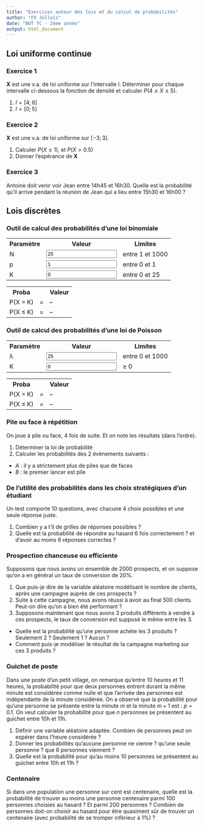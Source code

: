 ```yaml
---
title: "Exercices autour des lois et du calcul de probabilités"
author: "FX Jollois"
date: "BUT TC - 2ème année"
output: html_document
---
```


<!-- reprise de l'exercice avec le dé et le gain (+1, -2, +5...) et comparer avec un autre jeu -->

## Loi uniforme continue

### Exercice 1

$\mathbf{X}$ est une v.a. de loi uniforme sur l'intervalle $I$. Déterminer pour chaque intervalle ci-dessous la fonction de densité et calculer $P(4 \le X \le 5)$.

1. $I = [4; 6]$
2. $I = [0; 5]$

### Exercice 2

$\mathbf{X}$ est une v.a. de loi uniforme sur $[-3;3]$.

1. Calculer $P(X \le 1)$, et $P(X > 0.5)$
1. Donner l'espérance de $\mathbf{X}$

### Exercice 3

Antoine doit venir voir Jean entre 14h45 et 16h30. Quelle est la probabilité qu'il arrive pendant la réunion de Jean qui a lieu entre 15h30 et 16h00 ?


## Lois discrètes

### Outil de calcul des probabilités d'une loi binomiale

<script>
function binom(n, p){
	if (p < 0 || p > n){
		return 0;
	}
	if (p > n / 2){
		return binom(n, n - p);
	}
	else {
		var c = 1;
		for (var k = 1; k <= p; k++){
			c = c * (n + 1 - k) / k;
		}
		return c;
	}
}

function f(N, p, K){
	return(binom(N, K) * Math.pow(p, K) * Math.pow(1-p, N-K));
}

function F(N, p, K){
	var somme = 0;
	for (var i = 0; i <= K; i++){
		somme += f(N, p, i);
	}
	return(somme);
}

function arrondi(x, d){
	var e, res;
  if (x < 0.0001) {
    res = "inférieur à 0.0001"
  } else {
    e = Math.pow(10, d);
    res = Math.round(e * x) / e;
  }
	return(res);
}


function maj(){
	N = parseInt(document.getElementById('entN').value);
	N = Math.max(N,1);
	N = Math.min(N,1000);
	document.getElementById('entN').value = N;
	document.getElementById('nbN').innerHTML = N;
	p = parseFloat(document.getElementById('entp').value);
	p = Math.max(p,0);
	p = Math.min(p,1);
	document.getElementById('entp').value = p;
	K = parseInt(document.getElementById('entK').value);
	K = Math.max(K,0);
	K = Math.min(K,N);
	document.getElementById('entK').value = K;
	document.getElementById("Pegal").innerHTML = arrondi(f(N,p,K), 4);
	document.getElementById("Pinf").innerHTML = arrondi(F(N,p,K), 4);
}
</script>

<table>
  <tr><th>Paramètre</th><th>Valeur</th><th>Limites</th></tr>
  <tr><td>N</td><td><input id="entN" value=25  onChange="maj();"></td><td>entre 1 et 1000</td></tr>
  <tr><td>p</td><td><input id="entp" value=1 onChange="maj();"></td><td>entre 0 et 1</td></tr>
  <tr><td>K</td><td><input id="entK" value=0   onChange="maj();"></td><td>entre 0 et <span id="nbN">25</span></td></tr>
</table>

<table>
  <tr><th>Proba</th><th></th><th>Valeur</th></tr>
  <tr><td>P(X = K)</td><td>=</td><td id="Pegal">--</td></tr>
  <tr><td>P(X &le; K)</td><td>=</td><td id="Pinf">--</td></tr>
</table>

### Outil de calcul des probabilités d'une loi de Poisson

<script>
function fact(num)
{
    var rval=1;
    for (var i = 2; i <= num; i++)
        rval = rval * i;
    return rval;
}

function fpois(L, K) {
    res = Math.pow(L, K) / fact(K) * Math.pow(Math.exp(1), -L);
    return(res);
}

function Fpois(L, K) {
    var somme = 0;
	for (var i = 0; i <= K; i++){
		somme += fpois(L, i);
	}
	return(somme);
}

function maj2(){
	L = parseInt(document.getElementById('entL').value);
	L = Math.max(L,0);
	L = Math.min(L,1000);
	document.getElementById('entL').value = L;
	K = parseInt(document.getElementById('entK2').value);
	K = Math.max(K,0);
	document.getElementById('entK2').value = K;
	document.getElementById("Pegal2").innerHTML = arrondi(fpois(L,K), 4);
	document.getElementById("Pinf2").innerHTML = arrondi(Fpois(L,K), 4);
}
</script>

<table>
  <tr><th>Paramètre</th><th>Valeur</th><th>Limites</th></tr>
  <tr><td>&lambda;</td><td><input id="entL" value=25  onChange="maj2();"></td><td>entre 0 et 1000</td></tr>
  <tr><td>K</td><td><input id="entK2" value=0   onChange="maj2();"></td><td>&ge; 0</td></tr>
</table>

<table>
  <tr><th>Proba</th><th></th><th>Valeur</th></tr>
  <tr><td>P(X = K)</td><td>=</td><td id="Pegal2">--</td></tr>
  <tr><td>P(X &le; K)</td><td>=</td><td id="Pinf2">--</td></tr>
</table>

### Pile ou face à répétition

On joue à pile ou face, 4 fois de suite. Et on note les résultats (dans l'ordre).

1. Déterminer la loi de probabilité 
2. Calculer les probabilités des 2 évènements suivants :
  - $A$ : il y a strictement plus de piles que de faces
  - $B$ : le premier lancer est pile

### De l'utilité des probabilités dans les choix stratégiques d'un étudiant

Un test comporte 10 questions, avec chacune 4 choix possibles et une seule réponse juste.

1. Combien y a t'il de grilles de réponses possibles ?
2. Quelle est la probabilité de répondre au hasard 6 fois correctement ? et d'avoir au moins 6 réponses correctes ?

### Prospection chanceuse ou efficiente

Supposons que nous avons un ensemble de 2000 prospects, et on suppose qu'on a en général un taux de conversion de 20%.

1. Que puis-je dire de la variable aléatoire modélisant le nombre de clients, après une campagne auprès de ces prospects ?
1. Suite à cette campagne, nous avons réussi à avoir au final 500 clients. Peut-on dire qu'on a bien été performant ?
1. Supposons maintenant que nous avons 3 produits différents à vendre à ces prospects, le taux de conversion est supposé le même entre les 3. 
  - Quelle est la probabilité qu'une personne achète les 3 produits ? Seulement 2 ? Seulement 1 ? Aucun ?
  - Comment puis-je modéliser le résultat de la campagne marketing sur ces 3 produits ?

<!--
Supposons un enseignant de statistiques $\mathbf{J}$ ayant un groupe de rock[[*]](https://sites.google.com/view/rusthead) et se produit à un concert $\mathbf{C}$ dans un bar à Cherbourg. On considère qu'un.e étudiant.e $\mathbf{E}$ a une probabilité de sortir le soir égale à $.5$, et a une probabilité de $.5$ d'aller dans le bar où se produit le groupe.

1. Que puis-je dire de la variable aléatoire modélisant qu'un étudiant $\mathbf{E}$ voit un concert $\mathbf{C}$ ? Quelle est la probabilité de l'évènement $A$ : $\mathbf{E}$ vient à $\mathbf{C}$ ?
1. Maintenant, on se demande combien d'étudiants parmi les 80 de la promo viendront à un concert. Comment modéliser ce processus ? Quelle est la probabilité qu'au moins 10 étudiants viennent ?
1. Enfin, l'enseignant se produit au final 3 fois. On cherche donc à savoir quelle est la probabilité qu'un étudiant $\mathbf{E}$ voient les trois concerts $\mathbf{C1}$, $\mathbf{C2}$ et $\mathbf{C3}$. Comment puis-je faire ?
  - Quelle est la probabilité qu'un étudiant vienne à aucun concert ? à un seul concert ? à deux ? au trois ?
  - Sachant qu'un étudiant qui vient aux trois concerts aura la note maximale (donc 20), celui qui vient à 2 aura 15, à un seul 10, et 0 pour ceux qui ne viennent pas, comment puis-je estimer la moyenne de la promotion ?
  -->


### Guichet de poste

Dans une poste d’un petit village, on remarque qu’entre 10 heures et 11 heures, la probabilité pour que deux personnes entrent durant la même minute est considérée comme nulle et que l’arrivée des personnes est indépendante de la minute considérée. On a observé que la probabilité pour qu’une personne se présente entre la minute $m$ et la minute $m+1$ est : $p = 0.1$. On veut calculer la probabilité pour que $n$ personnes se
présentent au guichet entre 10h et 11h.

1. Définir une variable aléatoire adaptée. Combien de personnes peut on espérer dans l'heure considérée ?
1. Donner les probabilités qu'aucune personne ne vienne ? qu'une seule personne ? que 6 personnes viennent ?
2. Quelle est la probabilité pour qu'au moins 10 personnes se présentent au guichet entre 10h et 11h ?

### Centenaire

Si dans une population une personne sur cent est centenaire, quelle est la probabilité de trouver au moins une personne centenaire parmi 100 personnes choisies au hasard ? Et parmi 200 personnes ? Combien de personnes doit-on choisir au hasard pour être quasiment sûr de trouver un centenaire (avec probabilité de se tromper inférieur à 1%) ?
